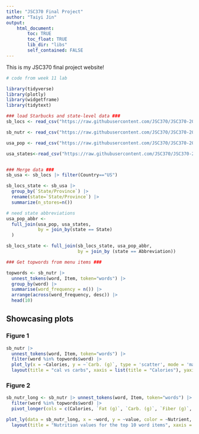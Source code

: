 ---
title: "JSC370 Final Project"
author: "Taiyi Jin"
output: 
    html_document:
        toc: TRUE
        toc_float: TRUE
        lib_dir: "libs"
        self_contained: FALSE
---

This is my JSC370 final project website!

```{r, echo = FALSE, message = FALSE, warning= FALSE}
# code from week 11 lab

library(tidyverse)
library(plotly)
library(widgetframe)
library(tidytext)

### load Starbucks and state-level data ###
sb_locs <- read_csv("https://raw.githubusercontent.com/JSC370/JSC370-2025/refs/heads/main/data/starbucks/starbucks-locations.csv")

sb_nutr <- read_csv("https://raw.githubusercontent.com/JSC370/JSC370-2025/refs/heads/main/data/starbucks/starbucks-menu-nutrition.csv")

usa_pop <- read_csv("https://raw.githubusercontent.com/JSC370/JSC370-2025/refs/heads/main/data/starbucks/us_state_pop.csv")

usa_states<-read_csv("https://raw.githubusercontent.com/JSC370/JSC370-2025/refs/heads/main/data/starbucks/states.csv")


### Merge data ###
sb_usa <- sb_locs |> filter(Country=="US")

sb_locs_state <- sb_usa |>
  group_by(`State/Province`) |>
  rename(state=`State/Province`) |>
  summarize(n_stores=n())

# need state abbreviations
usa_pop_abbr <- 
  full_join(usa_pop, usa_states, 
            by = join_by(state == State)
  ) 

sb_locs_state <- full_join(sb_locs_state, usa_pop_abbr,
                           by = join_by (state == Abbreviation))
```


```{r, echo = FALSE, message = FALSE, warning= FALSE}
### Get topwords from menu items ###

topwords <- sb_nutr |>
  unnest_tokens(word, Item, token="words") |>
  group_by(word) |>
  summarise(word_frequency = n()) |>
  arrange(across(word_frequency, desc)) |>
  head(10)

```

## Showcasing plots {.tabset}

### Figure 1

```{r echo=FALSE, warning=FALSE, message=FALSE}

sb_nutr |>  
  unnest_tokens(word, Item, token="words") |>
  filter(word %in% topwords$word) |>
  plot_ly(x = ~Calories, y = ~`Carb. (g)`, type = 'scatter', mode = 'markers', color = ~Category, hoverinfo = "text", text = ~paste0("Item: ", word))|>
  layout(title = "cal vs carbs", xaxis = list(title = "Calories"), yaxis = list(title = "Carbs"), hovermode = "compare")

```

### Figure 2

```{r echo=FALSE, warning=FALSE, message = FALSE}
sb_nutr_long <- sb_nutr |> unnest_tokens(word, Item, token="words") |>
  filter(word %in% topwords$word) |>
  pivot_longer(cols = c(Calories, `Fat (g)`, `Carb. (g)`, `Fiber (g)`, `Protein (g)`), names_to = "Nutrient", values_to = "value")

plot_ly(data = sb_nutr_long, x = ~word, y = ~value, color = ~Nutrient, type = "box") |>
  layout(title = "Nutrition values for the top 10 word items", xaxis = list(title = "Item word"), yaxis = list(title = "Nutrition value"), boxmode = "group")
```

